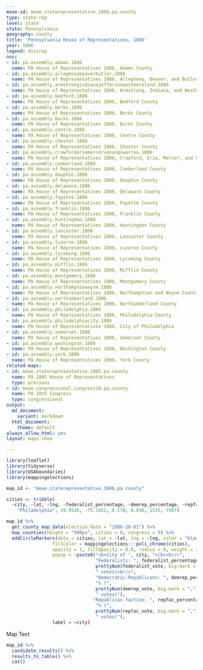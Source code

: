```yaml
---
meae-id: meae.staterepresentative.1806.pa.county
type: state-rep
level: state
state: Pennsylvania
geography: county
title: 'Pennsylvania House of Representatives, 1806'
year: 1806
legend: dissrep
nnv:
- id: pa.assembly.adams.1806
  name: PA House of Representatives 1806, Adams County
- id: pa.assembly.alleghenybeaverbutler.1806
  name: PA House of Representatives 1806, Allegheny, Beaver, and Butler Counties
- id: pa.assembly.armstrongindianajeffersonwestmoreland.1806
  name: PA House of Representatives 1806, Armstrong, Indiana, and Westmoreland Counties
- id: pa.assembly.bedford.1806
  name: PA House of Representatives 1806, Bedford County
- id: pa.assembly.berks.1806
  name: PA House of Representatives 1806, Berks County
- id: pa.assembly.bucks.1806
  name: PA House of Representatives 1806, Bucks County
- id: pa.assembly.centre.1806
  name: PA House of Representatives 1806, Centre County
- id: pa.assembly.chester.1806
  name: PA House of Representatives 1806, Chester County
- id: pa.assembly.crawforderiemercervenangowarren.1806
  name: PA House of Representatives 1806, Crawford, Erie, Mercer, and Venango Counties
- id: pa.assembly.cumberland.1806
  name: PA House of Representatives 1806, Cumberland County
- id: pa.assembly.dauphin.1806
  name: PA House of Representatives 1806, Dauphin County
- id: pa.assembly.delaware.1806
  name: PA House of Representatives 1806, Delaware County
- id: pa.assembly.fayette.1806
  name: PA House of Representatives 1806, Fayette County
- id: pa.assembly.franklin.1806
  name: PA House of Representatives 1806, Franklin County 
- id: pa.assembly.huntingdon.1806
  name: PA House of Representatives 1806, Huntingdon County
- id: pa.assembly.lancaster.1806
  name: PA House of Representatives 1806, Lancaster County
- id: pa.assembly.luzerne.1806
  name: PA House of Representatives 1806, Luzerne County
- id: pa.assembly.lycoming.1806
  name: PA House of Representatives 1806, Lycoming County
- id: pa.assembly.mifflin.1806
  name: PA House of Representatives 1806, Mifflin County
- id: pa.assembly.montgomery.1806
  name: PA House of Representatives 1806, Montgomery County
- id: pa.assembly.northamptonwayne.1806
  name: PA House of Representatives 1806, Northamption and Wayne Counties
- id: pa.assembly.northumberland.1806
  name: PA House of Representatives 1806, Northumberland County
- id: pa.assembly.philadelphia.1806
  name: PA House of Representatives 1806, Philadelphia County
- id: pa.assembly.philadelphiacity.1806
  name: PA House of Representatives 1806, City of Philadelphia
- id: pa.assembly.somerset.1806
  name: PA House of Representatives 1806, Somerset County
- id: pa.assembly.washington.1806
  name: PA House of Representatives 1806, Washington County
- id: pa.assembly.york.1806
  name: PA House of Representatives 1806, York County
related-maps:
- id: meae.staterepresentative.1805.pa.county
  name: PA 1805 House of Representatives
  type: previous
- id: meae.congressional.congress10.pa.county
  name: PA 10th Congress
  type: congressional  
output:
  md_document:
    variant: markdown
  html_document:
    theme: default
always_allow_html: yes
layout: maps-show

---
```


```r
library(leaflet)
library(tidyverse)
library(USAboundaries)
library(mappingelections)

map_id <- "meae.staterepresentative.1806.pa.county"

cities <- tribble(
  ~city, ~lat, ~lng, ~federalist_percentage, ~demrep_percentage, ~repfac_percentage, ~federalist_vote, ~demrep_vote, ~repfac_vote,
    "Philadelphia", 39.9526, -75.1652, 0.170, 0.830, 1535, 7507)
```

<div class="map">

```r
map_id %>%
  get_county_map_data(election_date = "1806-10-01") %>%
  map_counties(height = "500px", cities = 0, congress = 9) %>% 
  addCircleMarkers(data = cities, lat = ~lat, lng = ~lng, color = "black",
                 fillColor = mappingelections:::poli_chrome(cities),
                 opacity = 1, fillOpacity = 0.8, radius = 8, weight = 3,
                 popup = ~paste0("<b>City of ", city, "</b><br/>",
                                 "Federalists: ", federalist_percentage * 100, "% (", 
                                 prettyNum(federalist_vote, big.mark = ","), 
                                 " votes)<br/>",
                                 "Democratic-Republicans: ", demrep_percentage * 100,
                                 "% (", 
                                 prettyNum(demrep_vote, big.mark = ","),
                                 " votes)"),
                                "Republican faction: ", repfac_percentage * 100,
                                 "% (", 
                                 prettyNum(repfac_vote, big.mark = ","),
                                 " votes)"),
                 label = ~city) 
```

</div>

Map Text 

<div class="results-table">

```r
map_id %>%
  candidate_results() %>%
  results_to_table() %>%
  cat()
```

</div>
